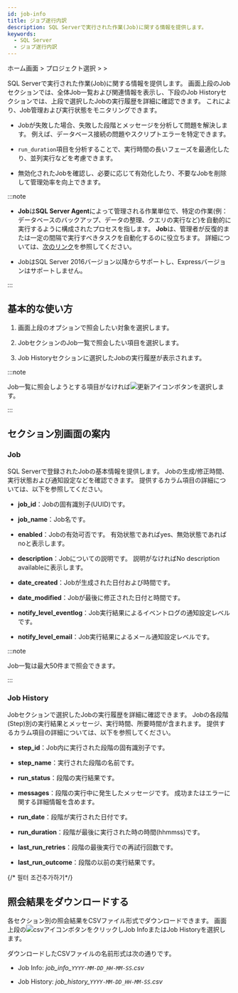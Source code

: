 ```yaml
---
id: job-info
title: ジョブ遂行内訳
description: SQL Serverで実行された作業(Job)に関する情報を提供します。
keywords:
  - SQL Server
  - ジョブ遂行内訳
---
```


ホーム画面 &gt; プロジェクト選択 &gt; <Cmdname sid="side_reportStat" className="uitext" /> &gt; <Cmdname sid="side_dbJobInfo" className="uitext" />

SQL Serverで実行された作業(Job)に関する情報を提供します。 画面上段の<UI>Job</UI>セクションでは、全体Job一覧および関連情報を表示し、下段の<UI>Job History</UI>セクションでは、上段で選択したJobの実行履歴を詳細に確認できます。 これにより、Job管理および実行状態をモニタリングできます。

<ImgLang img="db-job-info-mssql.png" desc="ジョブ遂行内訳" />

- Jobが失敗した場合、失敗した段階とメッセージを分析して問題を解決します。 例えば、データベース接続の問題やスクリプトエラーを特定できます。

- `run_duration`項目を分析することで、実行時間の長いフェーズを最適化したり、並列実行などを考慮できます。

- 無効化されたJobを確認し、必要に応じて有効化したり、不要なJobを削除して管理効率を向上できます。

:::note

- **Job**は**SQL Server Agent**によって管理される作業単位で、特定の作業(例：データベースのバックアップ、データの整理、クエリの実行など)を自動的に実行するように構成されたプロセスを指します。 **Job**は、管理者が反復的または一定の間隔で実行すべきタスクを自動化するのに役立ちます。 詳細については、[次のリンク](https://learn.microsoft.com/sql/ssms/agent/create-a-job?view=sql-server-ver16)を参照してください。

- JobはSQL Server 2016バージョン以降からサポートし、Expressバージョンはサポートしません。

:::

## 基本的な使い方

1. 画面上段の<Cmdname sid="instance" className="uitext" />オプションで照会したい対象を選択します。 

2. <UI>Job</UI>セクションのJob一覧で照会したい項目を選択します。

3. <UI>Job History</UI>セクションに選択したJobの実行履歴が表示されます。

:::note

Job一覧に照会しようとする項目がなければ![更新アイコン](/img/ico-refresh.png)ボタンを選択します。

:::

## セクション別画面の案内

### Job

SQL Serverで登録されたJobの基本情報を提供します。 Jobの生成/修正時間、実行状態および通知設定などを確認できます。 提供するカラム項目の詳細については、以下を参照してください。

- **job_id**：Jobの固有識別子(UUID)です。

- **job_name**：Job名です。

- **enabled**：Jobの有効可否です。 有効状態であれば<UI>yes</UI>、無効状態であれば<UI>no</UI>と表示します。

- **description**：Jobについての説明です。 説明がなければ<UI>No description available</UI>に表示します。

- **date_created**：Jobが生成された日付および時間です。

- **date_modified**：Jobが最後に修正された日付と時間です。

- **notify_level_eventlog**：Job実行結果によるイベントログの通知設定レベルです。

- **notify_level_email**：Job実行結果によるメール通知設定レベルです。

:::note

Job一覧は最大50件まで照会できます。

:::

### Job History

<UI>Job</UI>セクションで選択したJobの実行履歴を詳細に確認できます。 Jobの各段階(Step)別の実行結果とメッセージ、実行時間、所要時間が含まれます。 提供するカラム項目の詳細については、以下を参照してください。

- **step_id**：Job内に実行された段階の固有識別子です。

- **step_name**：実行された段階の名前です。

- **run_status**：段階の実行結果です。

- **messages**：段階の実行中に発生したメッセージです。 成功またはエラーに関する詳細情報を含めます。

- **run_date**：段階が実行された日付です。

- **run_duration**：段階が最後に実行された時の時間(hhmmss)です。

- **last_run_retries**：段階の最後実行での再試行回数です。

- **last_run_outcome**：段階の以前の実行結果です。

{/* 필터 조건추가하기*/}

<Dbsqlfilter level={2} />

## 照会結果をダウンロードする

各セクション別の照会結果をCSVファイル形式でダウンロードできます。 画面上段の![csvアイコン](/img/ic-csv-download-ms.svg)ボタンをクリックし<UI>Job Info</UI>または<UI>Job History</UI>を選択します。

ダウンロードしたCSVファイルの名前形式は次の通りです。

- <UI>Job Info</UI>: *job\_info\_`YYYY-MM-DD_HH-MM-SS`.csv*

- <UI>Job History</UI>: *job\_history\_`YYYY-MM-DD_HH-MM-SS`.csv*
